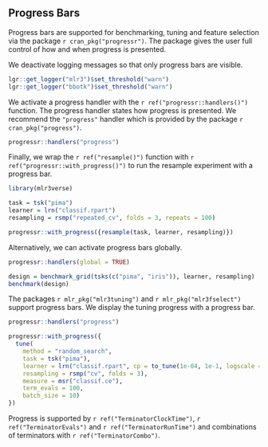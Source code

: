 ## Progress Bars {#progress}

Progress bars are supported for benchmarking, tuning and feature selection via the package `r cran_pkg("progressr")`. 
The package gives the user full control of how and when progress is presented.

We deactivate logging messages so that only progress bars are visible.

```r
lgr::get_logger("mlr3")$set_threshold("warn")
lgr::get_logger("bbotk")$set_threshold("warn")
```

We activate a progress handler with the `r ref("progressr::handlers()")` function.
The progress handler states how progress is presented.
We recommend the `"progress"` handler which is provided by the package `r cran_pkg("progress")`.

```r
progressr::handlers("progress")
```

Finally, we wrap the `r ref("resample()")` function  with `r ref("progressr::with_progress()")` to run the resample experiment with a progress bar.

```r
library(mlr3verse)

task = tsk("pima")
learner = lrn("classif.rpart")
resampling = rsmp("repeated_cv", folds = 3, repeats = 100)

progressr::with_progress({resample(task, learner, resampling)})
```

Alternatively, we can activate progress bars globally.

```r
progressr::handlers(global = TRUE)

design = benchmark_grid(tsks(c("pima", "iris")), learner, resampling)
benchmark(design)
```

The packages `r mlr_pkg("mlr3tuning")` and `r mlr_pkg("mlr3fselect")` support progress bars.
We display the tuning progress with a progress bar.

```r
progressr::handlers("progress")

progressr::with_progress({
  tune(
    method = "random_search",
    task = tsk("pima"),
    learner = lrn("classif.rpart", cp = to_tune(1e-04, 1e-1, logscale = TRUE)),
    resampling = rsmp("cv", folds = 3),
    measure = msr("classif.ce"),
    term_evals = 100,
    batch_size = 10)
})
```

Progress is supported by `r ref("TerminatorClockTime")`, `r ref("TerminatorEvals")` and `r ref("TerminatorRunTime")` and combinations of terminators with `r ref("TerminatorCombo")`.

